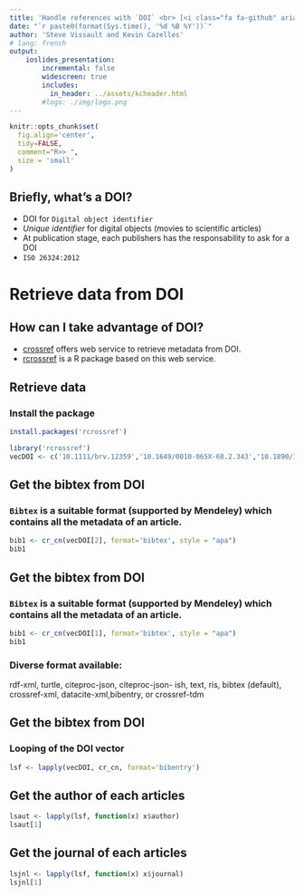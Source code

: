 ```yaml
---
title: 'Handle references with `DOI` <br> [<i class="fa fa-github" aria-hidden="true"></i>](https://github.com/SteveViss/Talk_meta_analysis)'
date: "`r paste0(format(Sys.time(), '%d %B %Y'))`"
author: 'Steve Vissault and Kevin Cazelles'
# lang: french
output:
    ioslides_presentation:
        incremental: false
        widescreen: true
        includes:
          in_header: ../assets/kcheader.html  
        #logo: ./img/logo.png
---
```



```r
knitr::opts_chunk$set(
  fig.align='center',
  tidy=FALSE,
  comment="R>> ",
  size = 'small'
)
```

## Briefly, what's a DOI?

- DOI for `Digital object identifier`
- _Unique identifier_ for digital objects (movies to scientific articles)
- At publication stage, each publishers has the responsability to ask for a DOI
- `ISO 26324:2012`

# Retrieve data from DOI

## How can I take advantage of DOI?

- [crossref](https://www.crossref.org/) offers web service to retrieve metadata from DOI.
- [rcrossref](https://github.com/ropensci/rcrossref) is a R package based on this web service.


## Retrieve data

### Install the package

```r
install.packages('rcrossref')
```

```r
library('rcrossref')
vecDOI <- c('10.1111/brv.12359','10.1649/0010-065X-68.2.343','10.1890/14-1858.1')
```

## Get the bibtex from DOI

### `Bibtex` is a suitable format (supported by Mendeley) which contains all the metadata of an article.

```r
bib1 <- cr_cn(vecDOI[2], format='bibtex', style = "apa")
bib1
```

## Get the bibtex from DOI

### `Bibtex` is a suitable format (supported by Mendeley) which contains all the metadata of an article.

```r
bib1 <- cr_cn(vecDOI[1], format='bibtex', style = "apa")
bib1
```

### Diverse format available:

rdf-xml, turtle, citeproc-json, citeproc-json-
ish, text, ris, bibtex (default), crossref-xml, datacite-xml,bibentry,
or crossref-tdm

## Get the bibtex from DOI

### Looping of the DOI vector

```r
lsf <- lapply(vecDOI, cr_cn, format='bibentry')
```

## Get the author of each articles

```r
lsaut <- lapply(lsf, function(x) x$author)
lsaut[1]
```

## Get the journal of each articles

```r
lsjnl <- lapply(lsf, function(x) x$journal)
lsjnl[1]
```

